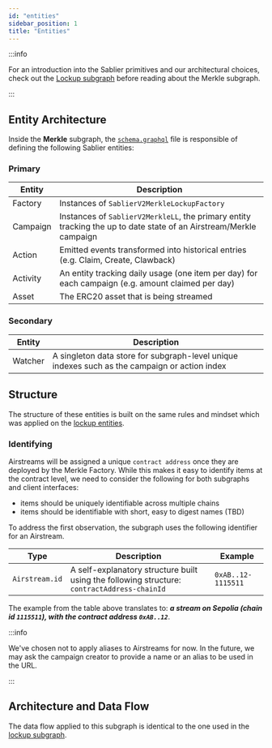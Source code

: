 ```yaml
---
id: "entities"
sidebar_position: 1
title: "Entities"
---
```


:::info

For an introduction into the Sablier primitives and our architectural choices, check out the
[Lockup subgraph](/api/lockup/the-graph/entities) before reading about the Merkle subgraph.

:::

## Entity Architecture

Inside the **Merkle** subgraph, the
[`schema.graphql`](https://github.com/sablier-labs/subgraphs/blob/main/apps/merkle/schema.graphql) file is responsible
of defining the following Sablier entities:

### Primary

| Entity   | Description                                                                                                        |
| -------- | ------------------------------------------------------------------------------------------------------------------ |
| Factory  | Instances of `SablierV2MerkleLockupFactory`                                                                        |
| Campaign | Instances of `SablierV2MerkleLL`, the primary entity tracking the up to date state of an Airstream/Merkle campaign |
| Action   | Emitted events transformed into historical entries (e.g. Claim, Create, Clawback)                                  |
| Activity | An entity tracking daily usage (one item per day) for each campaign (e.g. amount claimed per day)                  |
| Asset    | The ERC20 asset that is being streamed                                                                             |

### Secondary

| Entity  | Description                                                                                   |
| ------- | --------------------------------------------------------------------------------------------- |
| Watcher | A singleton data store for subgraph-level unique indexes such as the campaign or action index |

## Structure

The structure of these entities is built on the same rules and mindset which was applied on the
[lockup entities](/api/lockup/the-graph/entities).

### Identifying

Airstreams will be assigned a unique `contract address` once they are deployed by the Merkle Factory. While this makes
it easy to identify items at the contract level, we need to consider the following for both subgraphs and client
interfaces:

- items should be uniquely identifiable across multiple chains
- items should be identifiable with short, easy to digest names (TBD)

To address the first observation, the subgraph uses the following identifier for an Airstream.

| Type           | Description                                                                                 | Example                         |
| -------------- | ------------------------------------------------------------------------------------------- | ------------------------------- |
| `Airstream.id` | A self-explanatory structure built using the following structure: `contractAddress-chainId` | <nobr>`0xAB..12-1115511`</nobr> |

The example from the table above translates to: **_a stream on Sepolia (chain id `1115511`), with the contract address
`0xAB..12`_**.

:::info

We've chosen not to apply aliases to Airstreams for now. In the future, we may ask the campaign creator to provide a
name or an alias to be used in the URL.

:::

## Architecture and Data Flow

The data flow applied to this subgraph is identical to the one used in the
[lockup subgraph](/api/lockup/the-graph/architecture).
